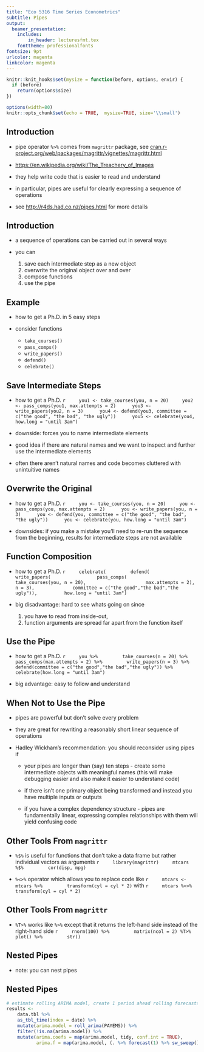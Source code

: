 ```yaml
---
title: "Eco 5316 Time Series Econometrics"
subtitle: Pipes
output:
  beamer_presentation:
    includes:
        in_header: lecturesfmt.tex 
    fonttheme: professionalfonts
fontsize: 9pt
urlcolor: magenta
linkcolor: magenta
---
```




```r
knitr::knit_hooks$set(mysize = function(before, options, envir) {
  if (before)
    return(options$size)
})
```

```r
options(width=80)
knitr::opts_chunk$set(echo = TRUE,  mysize=TRUE, size='\\small')
```

## Introduction

- pipe operator `%>%` comes from `magrittr` package, see [cran.r-project.org/web/packages/magrittr/vignettes/magrittr.html](https://cran.r-project.org/web/packages/magrittr/vignettes/magrittr.html)

\begin{figure}[h]
    \includegraphics[trim=0cm 0cm 0cm 0cm, clip, height=1in]{figures/magrittr.jpg}
\end{figure}

- [https://en.wikipedia.org/wiki/The_Treachery_of_Images](https://en.wikipedia.org/wiki/The_Treachery_of_Images)

- they help write code that is easier to read and understand

- in particular, pipes are useful for clearly expressing a sequence of operations

- see [http://r4ds.had.co.nz/pipes.html](http://r4ds.had.co.nz/pipes.html) for more details



## Introduction

- a sequence of operations can be carried out in several ways

- you can

    1. save each intermediate step as a new object
    2. overwrite the original object over and over
    3. compose functions
    4. use the pipe


## Example

- how to get a Ph.D. in 5 easy steps

- consider functions

    - `take_courses()`
    - `pass_comps()`
    - `write_papers()`
    - `defend()`
    - `celebrate()`


## Save Intermediate Steps

- how to get a Ph.D.
    ```r
    you1 <- take_courses(you, n = 20)
    you2 <- pass_comps(you1, max.attempts = 2) 
    you3 <- write_papers(you2, n = 3) 
    you4 <- defend(you3, committee = c("the good", "the bad", "the ugly")) 
    you5 <- celebrate(you4, how.long = "until 3am")
    ```
    
    \normalsize

- downside: forces you to name intermediate elements

- good idea if there are natural names and we want to inspect and further use the intermediate elements

- often there aren't natural names and code becomes cluttered with unintuitive names



## Overwrite the Original

- how to get a Ph.D.
    ```r
    you <- take_courses(you, n = 20)
    you <- pass_comps(you, max.attempts = 2) 
    you <- write_papers(you, n = 3) 
    you <- defend(you, committee = c("the good", "the bad", "the ugly")) 
    you <- celebrate(you, how.long = "until 3am")
    ```
     
     \normalsize

- downsides: if you make a mistake you'll need to re-run the sequence from the beginning, results for intermediate steps are not available



## Function Composition

- how to get a Ph.D.
    ```r
    celebrate(
        defend(
            write_papers(
                pass_comps(
                    take_courses(you, n = 20), 
                    max.attempts = 2),
                n = 3), 
            committee = c("the good","the bad","the ugly")), 
        how.long = "until 3am")
    ```
    
    \normalsize

- big disadvantage: hard to see whats going on since
    (1) you have to read from inside-out,  
    (2) function arguments are  spread far apart from the function itself



## Use the Pipe

- how to get a Ph.D.
    ```r
    you %>%
        take_courses(n = 20) %>%
        pass_comps(max.attempts = 2) %>%
        write_papers(n = 3) %>%
        defend(committee = c("the good","the bad","the ugly")) %>%
        celebrate(how.long = "until 3am")
    ```
    
    \normalsize

- big advantage: easy to follow and understand 



## When Not to Use the Pipe

- pipes are powerful but don't solve every problem

- they are great for rewriting a reasonably short linear sequence of operations

- Hadley Wickham's recommendation: you should reconsider using pipes if

    * your pipes are longer than (say) ten steps - create some intermediate objects with meaningful names (this will make debugging easier and also make it easier to understand code)

    * if there isn't one primary object being transformed and instead you have multiple inputs or outputs

    * if you have a complex dependency structure - pipes are fundamentally linear, expressing complex relationships with them will yield confusing code



## Other Tools From `magrittr`

-  `%$%` is useful for functions that don't take a data frame but rather individual vectors as arguments
    ```r
    library(magrittr)
    mtcars %$%
        cor(disp, mpg)
    ```

- `%<>%` operator which allows you to replace code like
    ```r
    mtcars <- mtcars %>%
        transform(cyl = cyl * 2)
    ```
    with
    ```r
    mtcars %<>% transform(cyl = cyl * 2)
    ```



## Other Tools From `magrittr`

- `%T>%` works like `%>%` except that it returns the left-hand side instead of the right-hand side
    ```r
    rnorm(100) %>%
        matrix(ncol = 2) %T>%
        plot() %>%
        str()
    ```



## Nested Pipes

- note: you can nest pipes

\begin{figure}[h]
    \includegraphics[trim=0cm 0cm 0cm 0cm, clip, height=2in]{figures/yo_dawg_pipes.jpg}
\end{figure}



## Nested Pipes

```r
# estimate rolling ARIMA model, create 1 period ahead rolling forecasts
results <-
    data.tbl %>%
    as_tbl_time(index = date) %>%
    mutate(arima.model = roll_arima(PAYEMS)) %>%
    filter(!is.na(arima.model)) %>%
    mutate(arima.coefs = map(arima.model, tidy, conf.int = TRUE),
           arima.f = map(arima.model, (. %>% forecast(1) %>% sw_sweep())))
```
